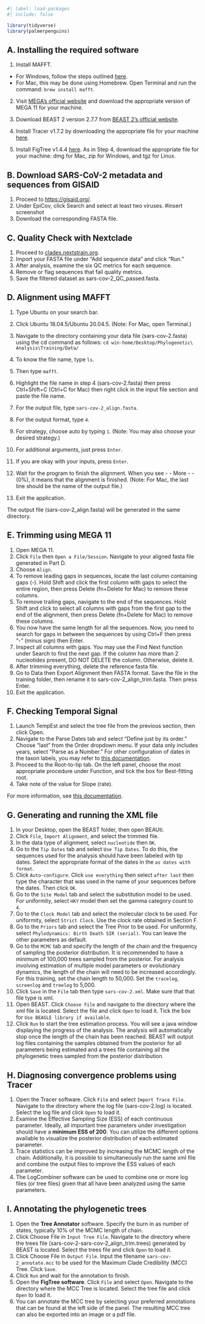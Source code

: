 ```r
#| label: load-packages
#| include: false

library(tidyverse)
library(palmerpenguins)
```

## A. Installing the required software

1. Install MAFFT.
<!-- Insert logos of applications to be downloaded -->
  - For Windows, follow the steps outlined [here](https://mafft.cbrc.jp/alignment/software/ubuntu_on_windows.html).
  - For Mac, this may be done using Homebrew. Open Terminal and run the command: `brew install mafft`.

2. Visit [MEGA’s official website](https://www.megasoftware.net/) and download the appropriate version of MEGA 11 for your machine.

3. Download BEAST 2 version 2.7.7 from [BEAST 2's official website](https://www.beast2.org).

4. Install Tracer v1.7.2 by downloading the appropriate file for your machine [here](https://github.com/beast-dev/tracer/releases/tag/v1.7.2). 

5. Install FigTree v1.4.4 [here](https://github.com/rambaut/figtree/releases). As in Step 4, download the appropriate file for your machine: dmg for Mac, zip for Windows, and tgz for Linux.

## B. Download SARS-CoV-2 metadata and sequences from GISAID
1. Proceed to [https://gisaid.org/](https://gisaid.org/).
2. Under EpiCov, click Search and select at least two viruses. #insert screenshot
3. Download the corresponding FASTA file.


## C. Quality Check with Nextclade
1. Proceed to [clades.nextstrain.org](clades.nextstrain.org).
2. Import your FASTA file under “Add sequence data” and click “Run.”
3. After analysis, examine the six QC metrics for each sequence.
4. Remove or flag sequences that fail quality metrics.
5. Save the filtered dataset as sars-cov-2_QC_passed.fasta.

## D. Alignment using MAFFT
1. Type Ubuntu on your search bar.
2. Click Ubuntu 18.04.5/Ubuntu 20.04.5. (Note: For Mac, open Terminal.)
3. Navigate to the directory containing your data file (sars-cov-2.fasta) using the cd command as follows:
`cd win-home/Desktop/Phylogenetic\ Analysis\Training/Data/`

4. To know the file name, type `ls`.

5. Then type `mafft`.

6. Highlight the file name in step 4 (sars-cov-2.fasta) then press Ctrl+Shift+C (Ctrl+C for Mac) then right click in the input file section and paste the file name.

7. For the output file, type `sars-cov-2_align.fasta`.

8. For the output format, type `4`.

9. For strategy, choose auto by typing `1`. (Note: You may also choose your desired strategy.)

10. For additional arguments, just press `Enter`.
11. If you are okay with your inputs, press `Enter`.
12. Wait for the program to finish the alignment. When you see - - More - - (0%), it means that the alignment is finished. (Note: For Mac, the last line should be the name of the output file.)
13. Exit the application.

The output file (sars-cov-2_align.fasta) will be generated in the same directory.

## E. Trimming using MEGA 11

1. Open MEGA 11.
2. Click `File` then `Open a File/Session`. Navigate to your aligned fasta file generated in Part D.
3. Choose `Align`.
4. To remove leading gaps in sequences, locate the last column containing gaps (-). Hold Shift and click the first column with gaps to select the entire region, then press Delete (fn+Delete for Mac) to remove these columns.
5. To remove trailing gaps, navigate to the end of the sequences. Hold Shift and click to select all columns with gaps from the first gap to the end of the alignment, then press Delete (fn+Delete for Mac) to remove these columns.
6. You now have the same length for all the sequences. Now, you need to search for gaps in between the sequences by using Ctrl+F then press “-” (minus sign) then Enter.
7. Inspect all columns with gaps. You may use the Find Next function under Search to find the next gap. If the column has more than 2 nucleotides present, DO NOT DELETE the column. Otherwise, delete it.
8. After trimming everything, delete the reference fasta file.
9. Go to Data then Export Alignment then FASTA format. Save the file in the training folder, then rename it to sars-cov-2_align_trim.fasta. Then press Enter.
10. Exit the application.

## F. Checking Temporal Signal
1. Launch TempEst and select the tree file from the previous section, then click Open.
2. Navigate to the Parse Dates tab and select "Define just by its order." Choose "last" from the Order dropdown menu. If your data only includes years, select "Parse as a Number." For other configuration of dates in the taxon labels, you may refer to [this documentation](https://beast.community/tip_dates). 
3. Proceed to the Root-to-tip tab. On the left panel, choose the most appropriate procedure under Function, and tick the box for Best-fitting root.
4. Take note of the value for Slope (rate).

For more information, see [this documentation ](https://beast.community/tempest_tutorial).

## G. Generating and running the XML file
1. In your Desktop, open the BEAST folder, then open BEAUti.
2. Click `File`, `Import Alignment`, and select the trimmed file.
3. In the data type of alignment, select `nucleotide` then `OK`.
4. Go to the `Tip Dates` tab and select `Use Tip Dates`. To do this, the sequences used for the analysis should have been labeled with tip dates. Select the appropriate format of the dates in the `as dates with format`.
5. Click `Auto-configure`. Click `use everything` then select `after last` then type the character that was used in the name of your sequences before the dates. Then click `OK`.
6. Go to the `Site Model` tab and select the substitution model to be used. For uniformity, select `HKY` model then set the gamma category count to `4`.
7. Go to the `Clock Model` tab and select the molecular clock to be used. For uniformity, select `Strict Clock`. Use the clock rate obtained in Section F.
8. Go to the `Priors` tab and select the Tree Prior to be used. For uniformity, select `Phylodynamics: Birth Death SIR (serial)`. You can leave the other parameters as default. 
9. Go to the `MCMC` tab and specify the length of the chain and the frequency of sampling the posterior distribution. It is recommended to have a minimum of 100,000 trees sampled from the posterior. For analysis involving estimation of multiple model parameters or evolutionary dynamics, the length of the chain will need to be increased accordingly. For this training, set the chain length to 50,000. Set the `tracelog`, `screenlog` and `treelog` to 5,000. 
10. Click `Save` in the `File` tab then type `sars-cov-2.xml`. Make sure that that file type is xml.
11. Open BEAST. Click `Choose File` and navigate to the directory where the xml file is located. Select the file and click `Open` to load it. Tick the box for `Use BEAGLE library if available`.
12. Click `Run` to start the tree estimation process. You will see a java window displaying the progress of the analysis. The analysis will automatically stop once the length of the chain has been reached. BEAST will output log files containing the samples obtained from the posterior for all parameters being estimated and a trees file containing all the phylogenetic trees sampled from the posterior distribution.

## H. Diagnosing convergence problems using Tracer
1. Open the Tracer software. Click `File` and select `Import Trace File`. Navigate to the directory where the log file (sars-cov-2.log) is located. Select the log file and click `Open` to load it.
2. Examine the Effective Sampling Size (ESS) of each continuous parameter. Ideally, all important tree parameters under investigation should have a **minimum ESS of 200**. You can utilize the different options available to visualize the posterior distribution of each estimated parameter.
3. Trace statistics can be improved by increasing the MCMC length of the chain. Additionally, it is possible to simultaneously run the same xml file and combine the output files to improve the ESS values of each parameter.
4. The LogCombiner software can be used to combine one or more log files (or tree files) given that all have been analyzed using the same parameters.

## I. Annotating the phylogenetic trees
1. Open the **Tree Annotator** software. Specify the burn in as number of states, typically 10% of the MCMC length of chain.
2. Click Choose File in `Input Tree File`. Navigate to the directory where the trees file (sars-cov-2-sars-cov-2_align_trim.trees) generated by BEAST is located. Select the trees file and click `Open` to load it.
3. Click Choose File in `Output File`. Input the filename `sars-cov-2_annotate.mcc` to be used for the Maximum Clade Credibility (MCC) Tree. Click `Save`.
4. Click `Run` and wait for the annotation to finish.
5. Open the **FigTree software**. Click `File` and select `Open`. Navigate to the directory where the MCC Tree is located. Select the tree file and click `Open` to load it.
6. You can annotate the MCC tree by selecting your preferred annotations that can be found at the left side of the panel. The resulting MCC tree can also be exported into an image or a pdf file.
